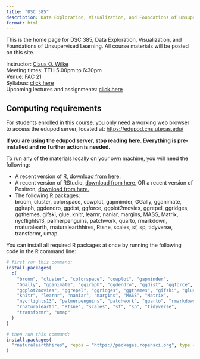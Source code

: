 ```yaml
---
title: "DSC 385"
description: Data Exploration, Visualization, and Foundations of Unsupervised Learning
format: html
---
```


This is the home page for DSC 385, Data Exploration, Visualization, and Foundations of Unsupervised Learning. All course materials will be posted on this site.

Instructor: [Claus O. Wilke](https://clauswilke.com)  
Meeting times: TTH 5:00pm to 6:30pm  
Venue: FAC 21  
Syllabus: [click here](syllabus.html)  
Upcoming lectures and assignments: [click here](schedule.html)  

## Computing requirements

For students enrolled in this course, you only need a working web browser to access the edupod server, located at: [https://edupod.cns.utexas.edu/](https://edupod.cns.utexas.edu/)

**If you are using the edupod server, stop reading here. Everything is pre-installed and no further action is needed.**

To run any of the materials locally on your own machine, you will need the following:

- A recent version of R, [download from here.](https://cloud.r-project.org/)
- A recent version of RStudio, [download from here,](https://posit.co/download/rstudio-desktop/) OR a recent version of Positron, [download from here.](https://positron.posit.co/)
- The following R packages:    
  broom, cluster, colorspace, cowplot, gapminder, GGally, gganimate,  ggiraph, ggdendro, ggdist, ggforce, ggplot2movies, ggrepel, ggridges, ggthemes, gifski, glue, knitr, learnr, naniar, margins, MASS, Matrix, nycflights13, palmerpenguins, patchwork, quarto, rmarkdown, rnaturalearth, rnaturalearthhires, Rtsne, scales, sf, sp, tidyverse, transformr, umap

You can install all required R packages at once by running the following code in the R command line:

```r
# first run this command:
install.packages(
  c(
    "broom", "cluster", "colorspace", "cowplot", "gapminder", 
    "GGally", "gganimate", "ggiraph", "ggdendro", "ggdist", "ggforce",
    "ggplot2movies", "ggrepel", "ggridges", "ggthemes", "gifski", "glue",
    "knitr", "learnr", "naniar", "margins", "MASS", "Matrix",
    "nycflights13", "palmerpenguins", "patchwork", "quarto", "rmarkdown",
    "rnaturalearth", "Rtsne", "scales", "sf", "sp", "tidyverse",
    "transformr", "umap"
  )
)

# then run this command:
install.packages(
  "rnaturalearthhires", repos = "https://packages.ropensci.org", type = "source"
)
```

